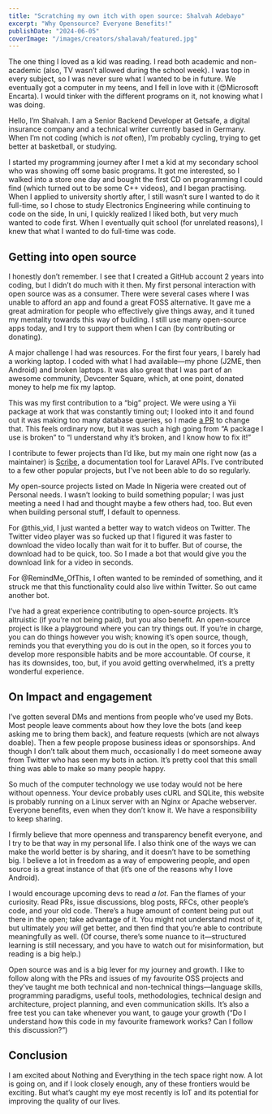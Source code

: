 ```yaml
---
title: "Scratching my own itch with open source: Shalvah Adebayo"
excerpt: "Why Opensource? Everyone Benefits!"
publishDate: "2024-06-05"
coverImage: "/images/creators/shalavah/featured.jpg"
---
```


The one thing I loved as a kid was reading. I read both academic and non-academic (also, TV wasn’t allowed during the school week). I was top in every subject, so I was never sure what I wanted to be in future. We eventually got a computer in my teens, and I fell in love with it (😍Microsoft Encarta). I would tinker with the different programs on it, not knowing what I was doing.

Hello, I’m Shalvah. I am a Senior Backend Developer at Getsafe, a digital insurance company and a technical writer currently based in Germany. When I’m not coding (which is *not* often), I’m probably cycling, trying to get better at basketball, or studying.

I started my programming journey after I met a kid at my secondary school who was showing off some basic programs. It got me interested, so I walked into a store one day and bought the first CD on programming I could find (which turned out to be some C++ videos), and I began practising. When I applied to university shortly after, I still wasn’t sure I wanted to do it full-time, so I chose to study Electronics Engineering while continuing to code on the side, In uni, I quickly realized I liked both, but very much wanted to code first. When I eventually quit school (for unrelated reasons), I knew that what I wanted to do full-time was code.

## Getting into open source

I honestly don’t remember. I see that I created a GitHub account 2 years into coding, but I didn’t do much with it then. My first personal interaction with open source was as a consumer. There were several cases where I was unable to afford an app and found a great FOSS alternative. It gave me a great admiration for people who effectively give things away, and it tuned my mentality towards this way of building. I still use many open-source apps today, and I try to support them when I can (by contributing or donating).

A major challenge I had was resources. For the first four years, I barely had a working laptop. I coded with what I had available—my phone (J2ME, then Android) and broken laptops. It was also great that I was part of an awesome community, Devcenter Square, which, at one point, donated money to help me fix my laptop.

This was my first contribution to a “big” project. We were using a Yii package at work that was constantly timing out; I looked into it and found out it was making too many database queries, so I made [a PR](https://github.com/bedezign/yii2-audit/pull/217) to change that. This feels ordinary now, but it was such a high going from “A package I use is broken” to “I understand why it’s broken, and I know how to fix it!”

I contribute to fewer projects than I’d like, but my main one right now (as a maintainer) is [Scribe](https://github.com/knuckleswtf/scribe), a documentation tool for Laravel APIs. I’ve contributed to a few other popular projects, but I’ve not been able to do so regularly.

My open-source projects listed on Made In Nigeria were created out of Personal needs. I wasn’t looking to build something popular; I was just meeting a need I had and thought maybe a few others had, too. But even when building personal stuff, I default to openness.

For @this_vid, I just wanted a better way to watch videos on Twitter. The Twitter video player was so fucked up that I figured it was faster to download the video locally than wait for it to buffer. But of course, the download had to be quick, too. So I made a bot that would give you the download link for a video in seconds.

For @RemindMe_OfThis, I often wanted to be reminded of something, and it struck me that this functionality could also live within Twitter. So out came another bot.

I’ve had a great experience contributing to open-source projects. It’s altruistic (if you’re not being paid), but you also benefit. An open-source project is like a playground where you can try things out. If you’re in charge, you can do things however you wish; knowing it’s open source, though, reminds you that everything you do is out in the open, so it forces you to develop more responsible habits and be more accountable. Of course, it has its downsides, too, but, if you avoid getting overwhelmed, it’s a pretty wonderful experience.

## On Impact and engagement 

I’ve gotten several DMs and mentions from people who’ve used my Bots. Most people leave comments about how they love the bots (and keep asking me to bring them back), and feature requests (which are not always doable). Then a few people propose business ideas or sponsorships. And though I don’t talk about them much, occasionally I do meet someone away from Twitter who has seen my bots in action. It’s pretty cool that this small thing was able to make so many people happy.

So much of the computer technology we use today would not be here without openness. Your device probably uses cURL and SQLite, this website is probably running on a Linux server with an Nginx or Apache webserver. Everyone benefits, even when they don’t know it. We have a responsibility to keep sharing.

I firmly believe that more openness and transparency benefit everyone, and I try to be that way in my personal life. I also think one of the ways we can make the world better is by sharing, and it doesn’t have to be something big. I believe a lot in freedom as a way of empowering people, and open source is a great instance of that (it’s one of the reasons why I love Android).

I would encourage upcoming devs to read *a lot*. Fan the flames of your curiosity. Read PRs, issue discussions, blog posts, RFCs, other people’s code, and your old code. There’s a huge amount of content being put out there in the open; take advantage of it. You might not understand most of it, but ultimately *you will* get better, and then find that you’re able to contribute meaningfully as well. (Of course, there’s some nuance to it—structured learning is still necessary, and you have to watch out for misinformation, but reading is a big help.)

Open source was and is a big lever for my journey and growth. I like to follow along with the PRs and issues of my favourite OSS projects and they’ve taught me both technical and non-technical things—language skills, programming paradigms, useful tools, methodologies, technical design and architecture, project planning, and even communication skills. It’s also a free test you can take whenever you want, to gauge your growth (“Do I understand how this code in my favourite framework works? Can I follow this discussion?”)

## Conclusion

I am excited about Nothing and Everything in the tech space right now. A lot is going on, and if I look closely enough, any of these frontiers would be exciting. But what’s caught my eye most recently is IoT and its potential for improving the quality of our lives.
